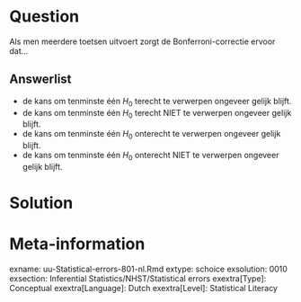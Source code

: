 Question
========
  
Als men meerdere toetsen uitvoert zorgt de Bonferroni-correctie ervoor dat...
  
Answerlist
----------
* de kans om tenminste één $H_0$ terecht te verwerpen ongeveer gelijk blijft. 
* de kans om tenminste één $H_0$ terecht NIET te verwerpen ongeveer gelijk blijft. 
* de kans om tenminste één $H_0$ onterecht te verwerpen ongeveer gelijk blijft. 
* de kans om tenminste één $H_0$ onterecht NIET te verwerpen ongeveer gelijk blijft.


Solution
========
  


Meta-information
================
exname: uu-Statistical-errors-801-nl.Rmd
extype: schoice
exsolution: 0010
exsection: Inferential Statistics/NHST/Statistical errors
exextra[Type]: Conceptual
exextra[Language]: Dutch
exextra[Level]: Statistical Literacy

